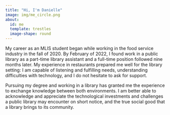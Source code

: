 ```yaml
---
title: "Hi, I'm Danielle"
image: img/me_circle.png
about:
  id: me
  template: trestles
  image-shape: round
---
```


::: {#me style="code-overflow: wrap"}
######### My career as an MLIS student began while working in the food service industry in the fall of 2020. By February of 2022, I found work in a public library as a part-time library assistant and a full-time position followed nine months later. My experience in restaurants prepared me well for the library setting: I am capable of listening and fulfilling needs, understanding difficulties with technology, and I do not hesitate to ask for support.

######### Pursuing my degree and working in a library has granted me the experience to exchange knowledge between both environments. I am better able to acknowledge and appreciate the technological investments and challenges a public library may encounter on short notice, and the true social good that a library brings to its community.
:::
